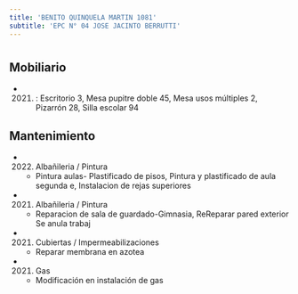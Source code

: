 ```yaml
---
title: 'BENITO QUINQUELA MARTIN 1081'
subtitle: 'EPC N° 04 JOSE JACINTO BERRUTTI'
---
```


#


## Mobiliario

*  (2021) : Escritorio 3, Mesa pupitre doble 45, Mesa usos múltiples 2, Pizarrón 28, Silla escolar 94 





## Mantenimiento

*  (2022) Albañileria / Pintura 
    + Pintura aulas- Plastificado de pisos, Pintura y plastificado de aula segunda e, Instalacion de rejas superiores

*  (2021) Albañileria / Pintura 
    + Reparacion de sala de guardado-Gimnasia, ReReparar pared exterior Se anula trabaj

*  (2021) Cubiertas / Impermeabilizaciones 
    + Reparar membrana en azotea

*  (2021) Gas 
    + Modificación en instalación de gas



